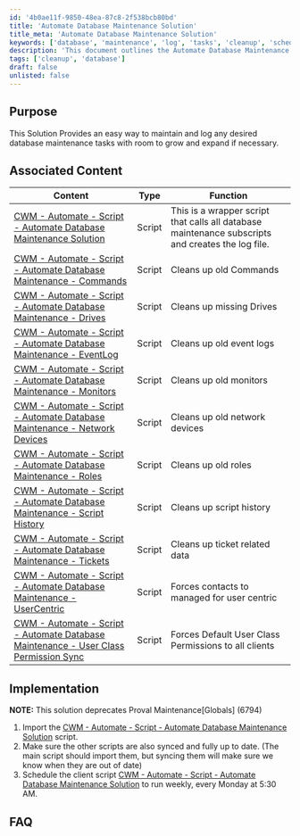 ```yaml
---
id: '4b0ae11f-9850-48ea-87c8-2f538bcb80bd'
title: 'Automate Database Maintenance Solution'
title_meta: 'Automate Database Maintenance Solution'
keywords: ['database', 'maintenance', 'log', 'tasks', 'cleanup', 'scheduling']
description: 'This document outlines the Automate Database Maintenance Solution, providing a comprehensive approach to maintaining and logging database tasks with the capability for future expansion. It includes associated scripts for various maintenance tasks and implementation guidelines.'
tags: ['cleanup', 'database']
draft: false
unlisted: false
---
```

## Purpose

This Solution Provides an easy way to maintain and log any desired database maintenance tasks with room to grow and expand if necessary.

## Associated Content

| Content                                                                                                                                               | Type   | Function                                             |
|-------------------------------------------------------------------------------------------------------------------------------------------------------|--------|-----------------------------------------------------|
| [CWM - Automate - Script - Automate Database Maintenance Solution](https://proval.itglue.com/DOC-5078775-11637293)                               | Script | This is a wrapper script that calls all database maintenance subscripts and creates the log file. |
| [CWM - Automate - Script - Automate Database Maintenance - Commands](https://proval.itglue.com/DOC-5078775-11623969)                               | Script | Cleans up old Commands                              |
| [CWM - Automate - Script - Automate Database Maintenance - Drives](https://proval.itglue.com/DOC-5078775-11639125)                                 | Script | Cleans up missing Drives                            |
| [CWM - Automate - Script - Automate Database Maintenance - EventLog](https://proval.itglue.com/DOC-5078775-11639531)                              | Script | Cleans up old event logs                            |
| [CWM - Automate - Script - Automate Database Maintenance - Monitors](https://proval.itglue.com/DOC-5078775-11639537)                               | Script | Cleans up old monitors                              |
| [CWM - Automate - Script - Automate Database Maintenance - Network Devices](https://proval.itglue.com/DOC-5078775-11639539)                        | Script | Cleans up old network devices                       |
| [CWM - Automate - Script - Automate Database Maintenance - Roles](https://proval.itglue.com/DOC-5078775-11640024)                                  | Script | Cleans up old roles                                 |
| [CWM - Automate - Script - Automate Database Maintenance - Script History](https://proval.itglue.com/DOC-5078775-11640489)                          | Script | Cleans up script history                            |
| [CWM - Automate - Script - Automate Database Maintenance - Tickets](https://proval.itglue.com/DOC-5078775-11640491)                                 | Script | Cleans up ticket related data                       |
| [CWM - Automate - Script - Automate Database Maintenance - UserCentric](https://proval.itglue.com/DOC-5078775-11640839)                            | Script | Forces contacts to managed for user centric        |
| [CWM - Automate - Script - Automate Database Maintenance - User Class Permission Sync](https://proval.itglue.com/DOC-5078775-13605741)             | Script | Forces Default User Class Permissions to all clients |

## Implementation

**NOTE:** This solution deprecates Proval Maintenance[Globals] (6794)

1. Import the [CWM - Automate - Script - Automate Database Maintenance Solution](https://proval.itglue.com/DOC-5078775-11637293) script.
2. Make sure the other scripts are also synced and fully up to date. (The main script should import them, but syncing them will make sure we know when they are out of date)
3. Schedule the client script [CWM - Automate - Script - Automate Database Maintenance Solution](https://proval.itglue.com/DOC-5078775-11637293) to run weekly, every Monday at 5:30 AM.

## FAQ













